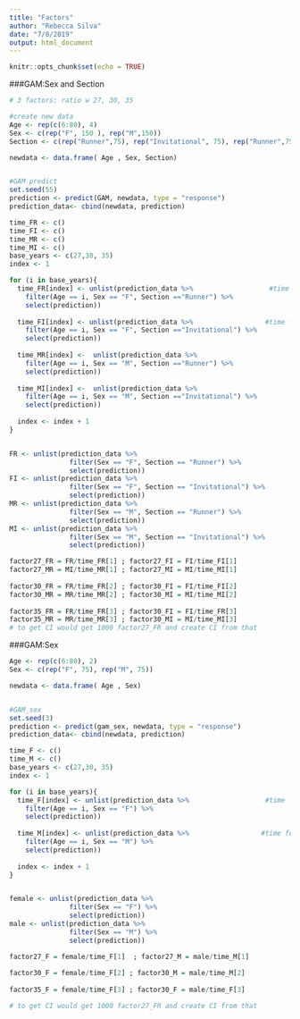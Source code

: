 ```yaml
---
title: "Factors"
author: "Rebecca Silva"
date: "7/8/2019"
output: html_document
---
```


```r
knitr::opts_chunk$set(echo = TRUE)
```

###GAM:Sex and Section
```r
# 3 factors: ratio w 27, 30, 35

#create new data
Age <- rep(c(6:80), 4)
Sex <- c(rep("F", 150 ), rep("M",150)) 
Section <- c(rep("Runner",75), rep("Invitational", 75), rep("Runner",75), rep("Invitational", 75))

newdata <- data.frame( Age , Sex, Section)


#GAM predict 
set.seed(55)
prediction <- predict(GAM, newdata, type = "response")
prediction_data<- cbind(newdata, prediction)

time_FR <- c()
time_FI <- c()
time_MR <- c()
time_MI <- c()
base_years <- c(27,30, 35)
index <- 1

for (i in base_years){
  time_FR[index] <- unlist(prediction_data %>%                   #time for female runner
    filter(Age == i, Sex == "F", Section =="Runner") %>% 
    select(prediction))   
  
  time_FI[index] <- unlist(prediction_data %>%                  #time for female invitational
    filter(Age == i, Sex == "F", Section =="Invitational") %>% 
    select(prediction)) 
  
  time_MR[index] <-  unlist(prediction_data %>% 
    filter(Age == i, Sex == "M", Section =="Runner") %>% 
    select(prediction)) 
  
  time_MI[index] <-  unlist(prediction_data %>% 
    filter(Age == i, Sex == "M", Section =="Invitational") %>% 
    select(prediction)) 
  
  index <- index + 1
}


FR <- unlist(prediction_data %>% 
               filter(Sex == "F", Section == "Runner") %>% 
               select(prediction))
FI <- unlist(prediction_data %>% 
               filter(Sex == "F", Section == "Invitational") %>% 
               select(prediction))
MR <- unlist(prediction_data %>% 
               filter(Sex == "M", Section == "Runner") %>% 
               select(prediction))
MI <- unlist(prediction_data %>% 
               filter(Sex == "M", Section == "Invitational") %>% 
               select(prediction))

factor27_FR = FR/time_FR[1] ; factor27_FI = FI/time_FI[1]  
factor27_MR = MI/time_MR[1] ; factor27_MI = MI/time_MI[1]
  
factor30_FR = FR/time_FR[2] ; factor30_FI = FI/time_FI[2]
factor30_MR = MR/time_MR[2] ; factor30_MI = MI/time_MI[2]
  
factor35_FR = FR/time_FR[3] ; factor30_FI = FI/time_FR[3]
factor35_MR = MR/time_MR[3] ; factor30_MI = MI/time_MI[3]
# to get CI would get 1000 factor27_FR and create CI from that 
```

###GAM:Sex 

```r
Age <- rep(c(6:80), 2)
Sex <- c(rep("F", 75), rep("M", 75)) 

newdata <- data.frame( Age , Sex)


#GAM_sex
set.seed(3)
prediction <- predict(gam_sex, newdata, type = "response")
prediction_data<- cbind(newdata, prediction)

time_F <- c()
time_M <- c()
base_years <- c(27,30, 35)
index <- 1

for (i in base_years){
  time_F[index] <- unlist(prediction_data %>%                   #time for female 
    filter(Age == i, Sex == "F") %>% 
    select(prediction))   
  
  time_M[index] <- unlist(prediction_data %>%                  #time for male
    filter(Age == i, Sex == "M") %>% 
    select(prediction)) 
  
  index <- index + 1
}


female <- unlist(prediction_data %>% 
               filter(Sex == "F") %>% 
               select(prediction))
male <- unlist(prediction_data %>% 
               filter(Sex == "M") %>% 
               select(prediction))

factor27_F = female/time_F[1]  ; factor27_M = male/time_M[1] 
  
factor30_F = female/time_F[2] ; factor30_M = male/time_M[2]
  
factor35_F = female/time_F[3] ; factor30_F = male/time_F[3]

# to get CI would get 1000 factor27_FR and create CI from that 
```

